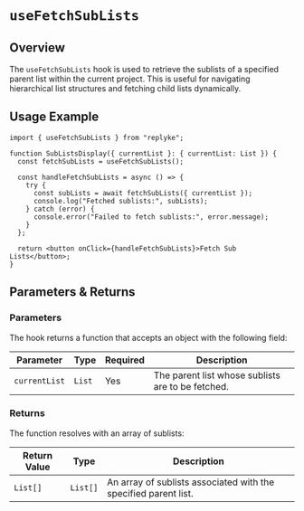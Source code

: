 # `useFetchSubLists`

## Overview

The `useFetchSubLists` hook is used to retrieve the sublists of a specified parent list within the current project. This is useful for navigating hierarchical list structures and fetching child lists dynamically.


## Usage Example

```tsx
import { useFetchSubLists } from "replyke";

function SubListsDisplay({ currentList }: { currentList: List }) {
  const fetchSubLists = useFetchSubLists();

  const handleFetchSubLists = async () => {
    try {
      const subLists = await fetchSubLists({ currentList });
      console.log("Fetched sublists:", subLists);
    } catch (error) {
      console.error("Failed to fetch sublists:", error.message);
    }
  };

  return <button onClick={handleFetchSubLists}>Fetch Sub Lists</button>;
}
```

## Parameters & Returns

### Parameters

The hook returns a function that accepts an object with the following field:

| Parameter      | Type   | Required | Description                           |
|----------------|--------|----------|---------------------------------------|
| `currentList`  | `List` | Yes      | The parent list whose sublists are to be fetched. |

### Returns

The function resolves with an array of sublists:

| Return Value  | Type     | Description                                |
|---------------|----------|--------------------------------------------|
| `List[]`      | `List[]` | An array of sublists associated with the specified parent list. |
